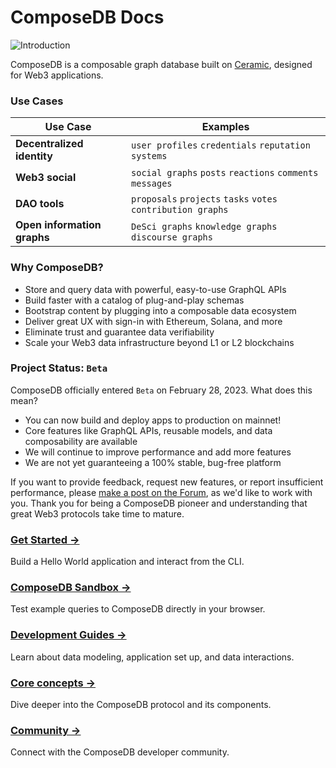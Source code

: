 # ComposeDB Docs
![Introduction](/img/intro-dataverse.png)

ComposeDB is a composable graph database built on [Ceramic](https://ceramic.network), designed for Web3 applications. 

### Use Cases
| Use Case  | Examples  |
|---|---|
|__Decentralized identity__| `user profiles` `credentials` `reputation systems` |
|__Web3 social__| `social graphs` `posts` `reactions` `comments` `messages` |
|__DAO tools__| `proposals` `projects` `tasks` `votes` `contribution graphs` |
|__Open information graphs__| `DeSci graphs` `knowledge graphs` `discourse graphs` |

### Why ComposeDB?

-  Store and query data with powerful, easy-to-use GraphQL APIs
-  Build faster with a catalog of plug-and-play schemas
-  Bootstrap content by plugging into a composable data ecosystem
-  Deliver great UX with sign-in with Ethereum, Solana, and more
-  Eliminate trust and guarantee data verifiability
-  Scale your Web3 data infrastructure beyond L1 or L2 blockchains

### Project Status: `Beta`

ComposeDB officially entered `Beta` on February 28, 2023. What does this mean?

- You can now build and deploy apps to production on mainnet! 
- Core features like GraphQL APIs, reusable models, and data composability are available
- We will continue to improve performance and add more features
- We are not yet guaranteeing a 100% stable, bug-free platform

If you want to provide feedback, request new features, or report insufficient performance, please [make a post on the Forum](https://forum.ceramic.network/c/graph/9), as we'd like to work with you.
Thank you for being a ComposeDB pioneer and understanding that great Web3 protocols take time to mature.




### [Get Started →](./getting-started.mdx) 
Build a Hello World application and interact from the CLI.

### [ComposeDB Sandbox →](/docs/composedb/sandbox.mdx) 
Test example queries to ComposeDB directly in your browser.

### [Development Guides →](./getting-started.mdx)
Learn about data modeling, application set up, and data interactions.
<!-- Server Config-->

### [Core concepts →](./core-concepts.mdx)
Dive deeper into the ComposeDB protocol and its components.
  
### [Community →](../ecosystem/community.mdx)
Connect with the ComposeDB developer community.
